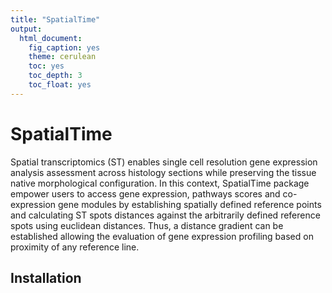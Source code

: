 ```yaml
---
title: "SpatialTime"
output:
  html_document:
    fig_caption: yes
    theme: cerulean
    toc: yes
    toc_depth: 3
    toc_float: yes
---
```


# SpatialTime 
Spatial transcriptomics (ST) enables single cell resolution gene expression analysis assessment across histology sections while preserving the tissue native morphological configuration. In this context, SpatialTime package empower users to access gene expression, pathways scores and co-expression gene modules by establishing spatially defined reference points and calculating ST spots distances against the arbitrarily defined reference spots using euclidean distances. Thus, a distance gradient can be established allowing the evaluation of gene expression profiling based on proximity of any reference line.     

## Installation

